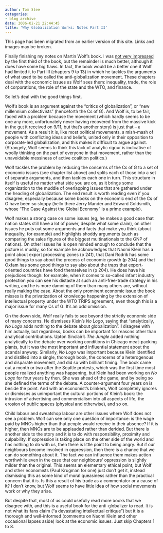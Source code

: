 ```yaml
---
author: Tom Slee
categories:
- blog archive
date: 2006-02-21 22:44:45
title: 'Why Globalization Works: Notes Part II'
---
```


::: {.callout-note}

This page has been migrated from an earlier version of this site. 
Links and images may be broken.

:::



				

Finally finishing my notes on Martin Wolf’s book. I was [not
very impressed](http://whimsley.typepad.com/whimsley/2006/01/why_globalizati.html) by the first third of the book, but the remainder is much
better, although it does have some big flaws. In fact, the book would be
a better one if Wolf had limited it to Part III (chapters 9 to 13) in which he
tackles the arguments of what used to be called the anti-globalization
movement. These chapters deal with the economic issues as Wolf sees them:
inequality, trade, the role of corporations, the role of the state and the WTO,
and finance.





So let’s deal with the good things first. 




Wolf’s book is an argument against the “critics of
globalization”, or “new millennium collectivists” (henceforth the Cs of G). And
Wolf is, to be fair, faced with a problem because the movement (which hardly
seems to be one any more, unfortunately never having recovered from the massive
kick in the gut it received on 9/11, but that’s another story) is just that – a
movement. As a result it is, like most political movements, a mish-mash of
people with conflicting ideas and beliefs, united only in their opposition to
corporate-led globalization, and this makes it difficult to argue against. (Strangely,
Wolf seems to think this lack of analytic rigour is indicative of woolly
thinking on the part of everyone in that movement, rather than the unavoidable
messiness of active coalition politics.)




Wolf tackles the problem by reducing the concerns of the Cs
of G to a set of economic issues (see chapter list above) and splits each of
those into a set of separate arguments, and then tackles each one in turn. This
structure in itself is useful no matter what side you are on, as it brings some
organization to the muddle of overlapping issues that are gathered under the heading of
globalization. The end result is worth reading even if you disagree, especially
because some books on the economic end of the Cs of G have been so sloppy
(hello there Jerry Mander and Edward Goldsmith, whose “The Case Against the
Global Economy” is a prime example). 




Wolf makes a strong case on some issues (eg, he makes a good
case that nation states still have a lot of power, despite what some claim), on
other issues he puts out some arguments and facts that make you think (about
inequality, for example) and highlights shoddy arguments (such as comparing the
sales figures of the biggest multinationals to the GNP of nations). On other issues
he is open minded enough to conclude that the picture is muddy, so for example
he acknowledges that Naomi Klein has a point about export processing zones (p
241), that Dani Rodrik has some good things to say about the process of
economic growth (p 204) and that Oxfam has some good things to say also about
the traps that export-oriented countries have fond themselves in (p 204). He
does have his prejudices though: for example, when it comes to so-called infant
industry protection you can see his distaste at such an anti-free-trade
strategy in his writing, and he is more damning of them than many
others are, without really making the case. About the
only prominent economic issue the book misses is the privatization of knowledge
happening by the extension of intellectual property under the WTO TRIPS
agreement, even though this is a major issue for many Cs of G. It's an odd omission.




On the down side, Wolf really fails to see beyond the
strictly economic side of many concerns. He dismisses Klein’s _No Logo_, saying that “analytically, _No Logo_ adds nothing to the debate about
globalization”. I disagree with him actually, but regardless, books can be
important for reasons other than analytical contributions. Upton Sinclair’s
_The Jungle_ added nothing analytically to the debate over
working conditions in Chicago meat-packing plants, but it was the most
important and influential statement about the scandal anyway. Similarly, _No Logo_ was important because Klein
identified and distilled into a single, thorough book, the concerns of a
heterogenous and disparate movement, and did so with brilliant timing. The book
came out a month or two after the Seattle protests, which was the first time most people realized anything was happening,
but Klein had been working on _No Logo_
for four years by then. She was ahead of the game, and by being so she defined
the terms of the debate. A counter-argument four years
on is beside the point. And with an economist’s blinkers, Wolf completely
ignores or dismisses as unimportant the cultural portions of Klein’s book:
the intrusion of advertising and commercialism into all aspects of life, the
erosion of public spaces (physical and otherwise), and so on.





Child labour and sweatshop labour are other issues where
Wolf does not see a problem. Wolf can see only one question of importance: is
the wage paid by MNCs higher than that people would receive in their absence?
If it is higher, then MNCs are to be applauded rather than derided. But there
is another side to the story and it is to do with responsibility, proximity and
culpability. If oppression is taking place on the other side of the world and
has nothing to do with us, then there is little point to being angry. But if
our neighbours become involved in oppression, then there is a chance that we can do something
about it. The fact we can influence them makes action worthwhile even in the case that our neighbours’ oppression
is slightly milder than the original. This seems an elementary ethical
point, but Wolf and other economists (Paul Krugman for one) just don't get it, instead dismissing this as
some kind of moral queasiness rather than the practical concern that it is. Is this a result of his trade as a commentator or a cause of it? I don't know, but Wolf seems to have little idea of how social movements work or why they arise.  





But despite that, most of us could usefully read more books that we disagree
with, and this is a useful book for the anti-globalizer to read. It is not what
its fans claim (“a devastating intellectual critique”) but it is a thorough and
well-informed (comments on Naomi Klein and other occasional lapses aside) look at the economic issues. Just skip Chapters 1 to 8. 


		
